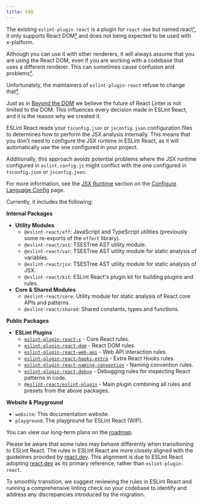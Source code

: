 ```yaml
---
title: FAQ
---
```



<Accordions>

<Accordion title="Why create ESLint React?">

The existing `eslint-plugin-react` is a plugin for `react-dom` but named react[¹], it only supports React DOM[²] and does not being expected to be used with x-platform.

Although you can use it with other renderers, it will always assume that you are using the React DOM, even if you are working with a codebase that uses a different renderer. This can sometimes cause confusion and problems[³].

Unfortunately, the maintainers of `eslint-plugin-react` refuse to change that[⁴].

Just as in [Beyond the DOM](https://legacy.reactjs.org/docs/design-principles.html#beyond-the-dom) we believe the future of React Linter is not limited to the DOM. This influences every decision made in ESLint React, and it is the reason why we created it.

</Accordion>

<Accordion title='Why is there no "jsx-runtime" preset in ESLint React?'>

ESLint React reads your `tsconfig.json` or `jsconfig.json` configuration files to determines how to perform the JSX analysis internally. This means that you don't need to configure the JSX runtime in ESLint React, as it will automatically use the one configured in your project.

Additionally, this approach avoids potential problems where the JSX runtime configured in `eslint.config.js` might conflict with the one configured in `tsconfig.json` or `jsconfig.json`.

For more information, see the [JSX Runtime](/docs/configuration/configure-language-config#jsx-runtime) section on the [Configure Language Config](/docs/configuration/configure-language-config) page.

</Accordion>

<Accordion title="What is included in ESLint React?">

Currently, it includes the following:

**Internal Packages**

- **Utility Modules**
  - `@eslint-react/eff`: JavaScript and TypeScript utilities (previously some re-exports of the `effect` library).
  - `@eslint-react/ast`: TSESTree AST utility module.
  - `@eslint-react/var`: TSESTree AST utility module for static analysis of variables.
  - `@eslint-react/jsx`: TSESTree AST utility module for static analysis of JSX.
  - `@eslint-react/kit`: ESLint React's plugin kit for building plugins and rules.
- **Core & Shared Modules**
  - `@eslint-react/core`: Utility module for static analysis of React core APIs and patterns.
  - `@eslint-react/shared`: Shared constants, types and functions.

**Public Packages**

- **ESLint Plugins**
  - [`eslint-plugin-react-x`](https://github.com/Rel1cx/eslint-react/tree/main/packages/plugins/eslint-plugin-react-x) - Core React rules.
  - [`eslint-plugin-react-dom`](https://github.com/Rel1cx/eslint-react/tree/main/packages/plugins/eslint-plugin-react-dom) - React DOM rules.
  - [`eslint-plugin-react-web-api`](https://github.com/Rel1cx/eslint-react/tree/main/packages/plugins/eslint-plugin-react-web-api) - Web API interaction rules.
  - [`eslint-plugin-react-hooks-extra`](https://github.com/Rel1cx/eslint-react/tree/main/packages/plugins/eslint-plugin-react-hooks-extra) - Extra React Hooks rules.
  - [`eslint-plugin-react-naming-convention`](https://github.com/Rel1cx/eslint-react/tree/main/packages/plugins/eslint-plugin-react-naming-convention) - Naming convention rules.
  - [`eslint-plugin-react-debug`](https://github.com/Rel1cx/eslint-react/tree/main/packages/plugins/eslint-plugin-react-debug) - Debugging rules for inspecting React patterns in code.
  - [`@eslint-react/eslint-plugin`](https://github.com/Rel1cx/eslint-react/tree/main/packages/plugins/eslint-plugin) - Main plugin combining all rules and presets from the above packages.

**Website & Playground**

- `website`: This documentation website.
- `playground`: The playground for ESLint React (WIP).

You can view our long-term plans on the [roadmap](/roadmap#plugins-with-ecological-niche-explanation).

</Accordion>

<Accordion title="Is there anything to note about migrating from eslint-plugin-react to ESLint React?">

Please be aware that some rules may behave differently when transitioning to ESLint React. The rules in ESLint React are more closely aligned with the guidelines provided by [react.dev](https://react.dev). This alignment is due to ESLint React adopting [react.dev](https://react.dev) as its primary reference, rather than `eslint-plugin-react`.

To smoothly transition, we suggest reviewing the rules in ESLint React and running a comprehensive linting check on your codebase to identify and address any discrepancies introduced by the migration.

</Accordion>

</Accordions>

[¹]: https://github.com/jsx-eslint/eslint-plugin-react/issues/3423#issuecomment-1930936266
[²]: https://github.com/jsx-eslint/eslint-plugin-react/issues/3423#issuecomment-1314565853
[³]: https://github.com/pmndrs/gltf-react-three/issues/38#issuecomment-2057794974
[⁴]: https://github.com/jsx-eslint/eslint-plugin-react/issues/3423#issuecomment-1314644323
